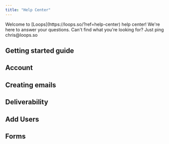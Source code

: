 ```yaml
---
title: "Help Center"
---
```


<Tip>
  Welcome to [Loops](https://loops.so/?ref=help-center) help center! We're here
  to answer your questions. Can't find what you're looking for? Just ping
  chris@loops.so
</Tip>

## Getting started guide

<Card title="Start here" icon="play" href="/start-here"></Card>

## Account

<CardGroup cols={2}>
  <Card
    title="Adding a member to your team"
    icon="user-plus"
    href="/account/adding-team-member"
  ></Card>
  <Card
    title="Free Plan"
    icon="file-invoice-dollar"
    href="/account/free-plan"
  ></Card>
</CardGroup>

## Creating emails

<CardGroup cols={2}>
  <Card
    title="Sending your first email"
    icon="mailbox"
    href="/creating-emails/sending-first-email"
  ></Card>
  <Card
    title="Uploading a custom email to Loops with Emailify (or MJML)"
    icon="palette"
    href="/creating-emails/uploading-custom-email"
  ></Card>
  <Card
    title="Personalizing your emails with merge tags"
    icon="crystal-ball"
    href="/creating-emails/personalizing-emails"
  ></Card>
  <Card
    title="Triggering Emails with the Loop Builder"
    icon="building"
    href="/creating-emails/triggering-emails"
  ></Card>
  <Card
    title="Font Support"
    icon="fonticons"
    href="/creating-emails/font-support"
  ></Card>
</CardGroup>

## Deliverability

<CardGroup cols={2}>
  <Card
    title="Setting up a domain for sending with Loops"
    icon="envelope"
    href="/deliverability/setting-domain"
  ></Card>
  <Card
    title="Deliverability Optimization "
    icon="truck"
    href="/deliverability/optimization"
  ></Card>
  <Card
    title="Sending from a Subdomain vs a Root domain"
    icon="browser"
    href="/deliverability/sending-from-subdomain"
  ></Card>
  <Card
    title="Gaining deliverability insights with Google Postmaster"
    icon="chart-mixed"
    href="/deliverability/gaining-insights"
  ></Card>
  <Card
    title="Understanding Email Open Rates When Using Apple Mail or Corporate Firewalls"
    icon="apple"
    href="/deliverability/understanding-email-open-rates"
  ></Card>
</CardGroup>

## Add Users

<CardGroup cols={2}>
  <Card title="Add Users" icon="plus" href="/add-users/csv-upload"></Card>
  <Card
    title="Integrations"
    icon="cart-plus"
    href="/add-users/integrations"
  ></Card>
  <Card
    title="API"
    icon="rectangle-terminal"
    href="/add-users/api-reference"
  ></Card>
  <Card title="Zapier" icon="bolt" href="/add-users/zapier"></Card>
  <Card
    title="Segment (Coming soon!)"
    icon="timer"
    href="/add-users/segment"
  ></Card>
  <Card
    title="Adding, editing and deleting contact properties"
    icon="address-book"
    href="/add-users/properties"
  ></Card>
</CardGroup>

## Forms

